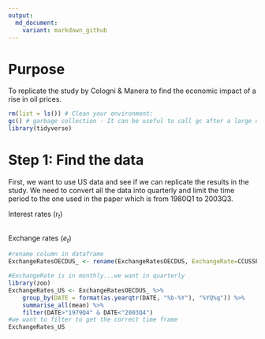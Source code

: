 ```yaml
---
output:
  md_document:
    variant: markdown_github
---
```


# Purpose
To replicate the study by Cologni & Manera to find the economic impact of a rise in oil prices.

```r
rm(list = ls()) # Clean your environment:
gc() # garbage collection - It can be useful to call gc after a large object has been removed, as this may prompt R to return memory to the operating system.
library(tidyverse)
```
# Step 1: Find the data
First, we want to use US data and see if we can replicate the results in the study. We need to convert all the data into quarterly and limit the time period to the one used in the paper which is from 1980Q1 to 2003Q3. 

Interest rates ($r_t$)
```r

```


Exchange rates ($e_t$)
```r
#rename column in dataframe
ExchangeRatesOECDUS_ <- rename(ExchangeRatesOECDUS, ExchangeRate=CCUSSP01IFM650N)

#ExchangeRate is in monthly...we want in quarterly
library(zoo)
ExchangeRates_US <- ExchangeRatesOECDUS_ %>% 
    group_by(DATE = format(as.yearqtr(DATE, "%b-%Y"), "%YQ%q")) %>%
    summarise_all(mean) %>% 
    filter(DATE>"1979Q4" & DATE<"2003Q4")
#we want to filter to get the correct time frame
ExchangeRates_US
```





